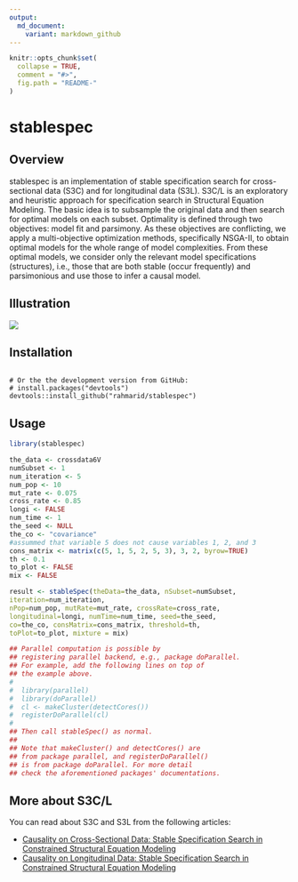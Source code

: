 ```yaml
---
output:
  md_document:
    variant: markdown_github
---
```


<!-- README.md is generated from README.Rmd. Please edit that file -->

```r
knitr::opts_chunk$set(
  collapse = TRUE,
  comment = "#>",
  fig.path = "README-"
)
```

# stablespec

## Overview
stablespec is an implementation of stable specification search for cross-sectional data (S3C) and for longitudinal data (S3L). S3C/L is an exploratory and heuristic approach for specification search in Structural Equation Modeling. The basic idea is to subsample the original data and then search for optimal models on each subset. Optimality is defined through two objectives: model fit and parsimony. As these objectives are conflicting, we apply a multi-objective optimization methods, specifically NSGA-II, to obtain optimal models for the whole range of model complexities. From these optimal models, we consider only the relevant model specifications (structures), i.e., those that are both stable (occur frequently) and parsimonious and use those to infer a causal model.

## Illustration
<img src="method.png" align="center" />

## Installation

```install.packages("stablespec")
   
# Or the the development version from GitHub:
# install.packages("devtools")
devtools::install_github("rahmarid/stablespec")
```
## Usage

```r
library(stablespec)

the_data <- crossdata6V
numSubset <- 1
num_iteration <- 5
num_pop <- 10
mut_rate <- 0.075
cross_rate <- 0.85
longi <- FALSE
num_time <- 1
the_seed <- NULL
the_co <- "covariance"
#assummed that variable 5 does not cause variables 1, 2, and 3
cons_matrix <- matrix(c(5, 1, 5, 2, 5, 3), 3, 2, byrow=TRUE)
th <- 0.1
to_plot <- FALSE
mix <- FALSE

result <- stableSpec(theData=the_data, nSubset=numSubset,
iteration=num_iteration,
nPop=num_pop, mutRate=mut_rate, crossRate=cross_rate,
longitudinal=longi, numTime=num_time, seed=the_seed,
co=the_co, consMatrix=cons_matrix, threshold=th,
toPlot=to_plot, mixture = mix)

## Parallel computation is possible by
## registering parallel backend, e.g., package doParallel.
## For example, add the following lines on top of
## the example above.
#
#  library(parallel)
#  library(doParallel)
#  cl <- makeCluster(detectCores())
#  registerDoParallel(cl)
#
## Then call stableSpec() as normal.
##
## Note that makeCluster() and detectCores() are
## from package parallel, and registerDoParallel()
## is from package doParallel. For more detail
## check the aforementioned packages' documentations.
```

## More about S3C/L

You can read about S3C and S3L from the following articles:

* [Causality on Cross-Sectional Data: Stable Specification Search in Constrained Structural Equation Modeling](http://www.sciencedirect.com/science/article/pii/S1568494616305130)
* [Causality on Longitudinal Data: Stable Specification Search in Constrained Structural Equation Modeling](https://arxiv.org/abs/1605.06838)




